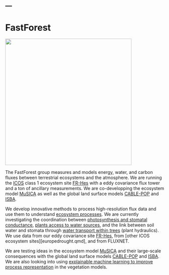 ---
---

# FastForest

![](images/run_forest_run_www.tenstickers-indonesia.com.png){fig-align="center" width="400"}

The FastForest group measures and models energy, water, and carbon fluxes between terrestrial ecosystems and the atmosphere. We are running the [ICOS](https://www.icos-cp.eu) class 1 ecosystem site [FR-Hes](fr-hes.qmd) with a eddy covariance flux tower and a ton of ancillary measurements. We are co-developping the ecosystem model [MuSICA](https://ecofun.ispa.bordeaux.inrae.fr/index.php/musica-model/) as well as the global land surface models [CABLE-POP](https://cable.readthedocs.io/en/latest/) and [ISBA](http://www.umr-cnrm.fr/spip.php?article146).

We develop innovative methods to process high-resolution flux data and use them to understand [ecosystem processes](europedrought.qmd). We are currently investigating the coordination between [photosynthesis and stomatal conductance](slowstom.qmd), [plants access to water sources](taw-tree.qmd), and the link between soil water and stomata through [water transport within trees](phydraucc.qmd) (plant hydraulics). We use data from our eddy covariance site [FR-Hes](fr-hes.qmd), from [other ICOS ecosystem sites][europedrought.qmd], and from FLUXNET.

We are testing ideas in the ecosystem model [MuSICA](https://ecofun.ispa.bordeaux.inrae.fr/index.php/musica-model/) and their large-scale consequences with the global land surface models [CABLE-POP](https://cable.readthedocs.io/en/latest/) and [ISBA](http://www.umr-cnrm.fr/spip.php?article146). We are also looking into using [explainable machine learning to improve process representation](lsmxai.qmd) in the vegetation models.
